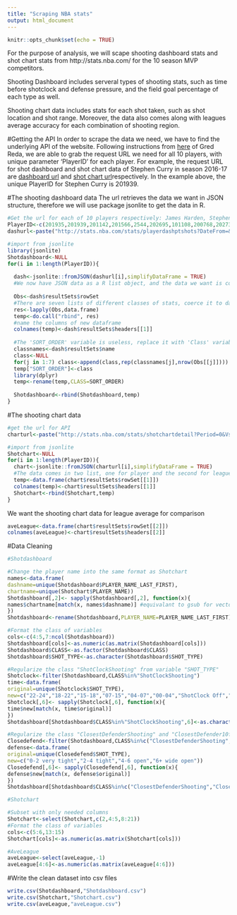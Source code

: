 ---
title: "Scraping NBA stats"
output: html_document
---

```{r setup, include=FALSE}
knitr::opts_chunk$set(echo = TRUE)
```

For the purpose of analysis, we will scape shooting dashboard stats and shot chart stats from http://stats.nba.com/ for the 10 season MVP competitors.

Shooting Dashboard includes serveral types of shooting stats, such as time before shotclock and defense pressure, and the field goal percentage of each type as well.

Shooting chart data includes stats for each shot taken, such as shot location and shot range. Moreover, the data also comes along with leagues average accuracy for each combination of shooting region.


#Getting the API
  In order to scrape the data we need, we have to find the underlying API of the website. Following instructions from [here](http://www.gregreda.com/2015/02/15/web-scraping-finding-the-api/) of Gred Reda, we are able to grab the request URL we need for all 10 players, with unique parameter 'PlayerID' for each player. For example, the request URL for shot dashboard and shot chart data of Stephen Curry in season 2016-17 are [dashboard url](http://stats.nba.com/stats/playerdashptshots?DateFrom=&DateTo=&GameSegment=&LastNGames=0&LeagueID=00&Location=&Month=0&OpponentTeamID=0&Outcome=&PerMode=PerGame&Period=0&PlayerID=201939&Season=2016-17&SeasonSegment=&SeasonType=Regular+Season&TeamID=0&VsConference=&VsDivision=) and [shot chart url](http://stats.nba.com/stats/shotchartdetail?Period=0&VsConference=&LeagueID=00&LastNGames=0&TeamID=0&Position=&Location=&Outcome=&ContextMeasure=FGA&DateFrom=&StartPeriod=&DateTo=&OpponentTeamID=0&ContextFilter=&RangeType=&Season=2016-17&AheadBehind=&PlayerID=201939&EndRange=&VsDivision=&PointDiff=&RookieYear=&GameSegment=&Month=0&ClutchTime=&StartRange=&EndPeriod=&SeasonType=Regular+Season&SeasonSegment=&GameID=&PlayerPosition=)respectively. In the example above, the unique PlayerID for Stephen Curry is 201939. 

#The shooting dashboard data
The url retrieves the data we want in JSON structure, therefore we will use package jsonlite to get the data in R. 
```{r}
#Get the url for each of 10 players respectively: James Harden, Stephen Curry, Kevin Durant, Russel Westbrook, Lebron James, Kawhi Leonard, Chris Paul, Kyle Lowry, Isaiah Thomas, and Giannis Antetokounmpo. 
PlayerID<-c(201935,201939,201142,201566,2544,202695,101108,200768,202738,203507)
dashurl<-paste("http://stats.nba.com/stats/playerdashptshots?DateFrom=&DateTo=&GameSegment=&LastNGames=0&LeagueID=00&Location=&Month=0&OpponentTeamID=0&Outcome=&PerMode=PerGame&Period=0&PlayerID=",PlayerID,"&Season=2016-17&SeasonSegment=&SeasonType=Regular+Season&TeamID=0&VsConference=&VsDivision=",sep = "")

#import from jsonlite
library(jsonlite)
Shotdashboard<-NULL
for(i in 1:length(PlayerID)){
  
  dash<-jsonlite::fromJSON(dashurl[i],simplifyDataFrame = TRUE)
  #We now have JSON data as a R list object, and the data we want is contained in the    third element 'resultSets' of the list 
  
  Obs<-dash$resultSets$rowSet
  #There are seven lists of different classes of stats, coerce it to data frame and      bind it together into a complete dataframe of stats for each player
  res<-lapply(Obs,data.frame)
  temp<-do.call("rbind", res)
  #name the columns of new dataframe
  colnames(temp)<-dash$resultSets$headers[[1]]
  
  #The 'SORT_ORDER' variable is useless, replace it with 'Class' variable indicating     the class of shooting measure
  classnames<-dash$resultSets$name
  class<-NULL
  for(j in 1:7) class<-append(class,rep(classnames[j],nrow(Obs[[j]])))
  temp["SORT_ORDER"]<-class
  library(dplyr)
  temp<-rename(temp,CLASS=SORT_ORDER)
  
  Shotdashboard<-rbind(Shotdashboard,temp)
}

```

#The shooting chart data
```{r}
#get the url for API
charturl<-paste("http://stats.nba.com/stats/shotchartdetail?Period=0&VsConference=&LeagueID=00&LastNGames=0&TeamID=0&Position=&Location=&Outcome=&ContextMeasure=FGA&DateFrom=&StartPeriod=&DateTo=&OpponentTeamID=0&ContextFilter=&RangeType=&Season=2016-17&AheadBehind=&PlayerID=",PlayerID,"&EndRange=&VsDivision=&PointDiff=&RookieYear=&GameSegment=&Month=0&ClutchTime=&StartRange=&EndPeriod=&SeasonType=Regular+Season&SeasonSegment=&GameID=&PlayerPosition=",sep = "")

#import from jsonlite
Shotchart<-NULL
for(i in 1:length(PlayerID)){
  chart<-jsonlite::fromJSON(charturl[i],simplifyDataFrame = TRUE)
  #The data comes in two list, one for player and the second for league average, we      will coerce the first list into data frame for now
  temp<-data.frame(chart$resultSets$rowSet[[1]])
  colnames(temp)<-chart$resultSets$headers[[1]]
  Shotchart<-rbind(Shotchart,temp)
}
```

We want the shooting chart data for league average for comparison
```{r}
aveLeague<-data.frame(chart$resultSets$rowSet[[2]])
colnames(aveLeague)<-chart$resultSets$headers[[2]]
```

#Data Cleaning
```{r}
#Shotdashboard

#Change the player name into the same format as Shotchart
names<-data.frame(
dashname=unique(Shotdashboard$PLAYER_NAME_LAST_FIRST),
chartname=unique(Shotchart$PLAYER_NAME))
Shotdashboard[,2]<- sapply(Shotdashboard[,2], function(x){
names$chartname[match(x, names$dashname)] #equivalant to gsub for vectors
})
Shotdashboard<-rename(Shotdashboard,PLAYER_NAME=PLAYER_NAME_LAST_FIRST)

#Format the class of variables
cols<-c(4:5,7:ncol(Shotdashboard))
Shotdashboard[cols]<-as.numeric(as.matrix(Shotdashboard[cols]))
Shotdashboard$CLASS<-as.factor(Shotdashboard$CLASS)
Shotdashboard$SHOT_TYPE<-as.character(Shotdashboard$SHOT_TYPE)

#Regularize the class "ShotClockShooting" from variable "SHOT_TYPE"
Shotclock<-filter(Shotdashboard,CLASS%in%"ShotClockShooting")
time<-data.frame(
original=unique(Shotclock$SHOT_TYPE),
new=c("22-24","18-22","15-18","07-15","04-07","00-04","ShotClock Off","Not Captured"))
Shotclock[,6]<- sapply(Shotclock[,6], function(x){
time$new[match(x, time$original)] 
})
Shotdashboard[Shotdashboard$CLASS%in%"ShotClockShooting",6]<-as.character(Shotclock[,6])

#Regularize the class "ClosestDefenderShooting" and "ClosestDefender10ftPlusShooting" from variable "SHOT_TYPE"
Closedefend<-filter(Shotdashboard,CLASS%in%c("ClosestDefenderShooting","ClosestDefender10ftPlusShooting"))
defense<-data.frame(
original=unique(Closedefend$SHOT_TYPE),
new=c("0-2 very tight","2-4 tight","4-6 open","6+ wide open"))
Closedefend[,6]<- sapply(Closedefend[,6], function(x){
defense$new[match(x, defense$original)] 
})
Shotdashboard[Shotdashboard$CLASS%in%c("ClosestDefenderShooting","ClosestDefender10ftPlusShooting"),6]<-as.character(Closedefend[,6])

```

```{r}
#Shotchart

#Subset with only needed columns
Shotchart<-select(Shotchart,c(2,4:5,8:21))
#Format the class of variables
cols<-c(5:6,13:15)
Shotchart[cols]<-as.numeric(as.matrix(Shotchart[cols]))
```

```{r}
#AveLeague
aveLeague<-select(aveLeague,-1)
aveLeague[4:6]<-as.numeric(as.matrix(aveLeague[4:6]))
```

#Write the clean dataset into csv files
```{r}
write.csv(Shotdashboard,"Shotdashboard.csv")
write.csv(Shotchart,"Shotchart.csv")
write.csv(aveLeague,"aveLeague.csv")
```




